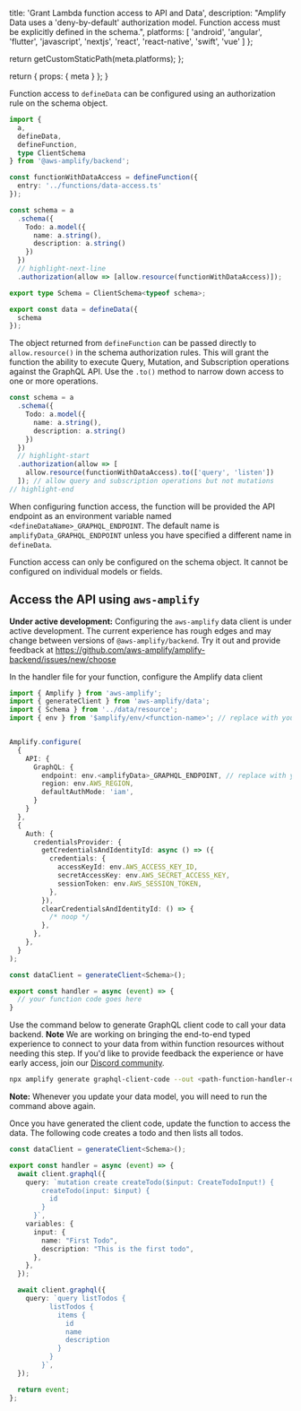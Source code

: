 
  title: 'Grant Lambda function access to API and Data',
  description: "Amplify Data uses a 'deny-by-default' authorization model. Function access must be explicitly defined in the schema.",
  platforms: [
    'android',
    'angular',
    'flutter',
    'javascript',
    'nextjs',
    'react',
    'react-native',
    'swift',
    'vue'
  ]
};

  return getCustomStaticPath(meta.platforms);
};

  return {
    props: {
      meta
    }
  };
}

Function access to `defineData` can be configured using an authorization rule on the schema object.

```ts title="amplify/data/resource.ts"
import {
  a,
  defineData,
  defineFunction,
  type ClientSchema
} from '@aws-amplify/backend';

const functionWithDataAccess = defineFunction({
  entry: '../functions/data-access.ts'
});

const schema = a
  .schema({
    Todo: a.model({
      name: a.string(),
      description: a.string()
    })
  })
  // highlight-next-line
  .authorization(allow => [allow.resource(functionWithDataAccess)]);

export type Schema = ClientSchema<typeof schema>;

export const data = defineData({
  schema
});
```

The object returned from `defineFunction` can be passed directly to `allow.resource()` in the schema authorization rules. This will grant the function the ability to execute Query, Mutation, and Subscription operations against the GraphQL API. Use the `.to()` method to narrow down access to one or more operations.

```ts
const schema = a
  .schema({
    Todo: a.model({
      name: a.string(),
      description: a.string()
    })
  })
  // highlight-start
  .authorization(allow => [
    allow.resource(functionWithDataAccess).to(['query', 'listen'])
  ]); // allow query and subscription operations but not mutations
// highlight-end
```

When configuring function access, the function will be provided the API endpoint as an environment variable named `<defineDataName>_GRAPHQL_ENDPOINT`. The default name is `amplifyData_GRAPHQL_ENDPOINT` unless you have specified a different name in `defineData`.

<Callout info>

Function access can only be configured on the schema object. It cannot be configured on individual models or fields.

</Callout>

## Access the API using `aws-amplify`

<Callout warning>

**Under active development:** Configuring the `aws-amplify` data client is under active development. The current experience has rough edges and may change between versions of `@aws-amplify/backend`. Try it out and provide feedback at https://github.com/aws-amplify/amplify-backend/issues/new/choose

</Callout>

In the handler file for your function, configure the Amplify data client

```ts title="amplify/functions/data-access.ts"
import { Amplify } from 'aws-amplify';
import { generateClient } from 'aws-amplify/data';
import { Schema } from '../data/resource';
import { env } from '$amplify/env/<function-name>'; // replace with your function name


Amplify.configure(
  {
    API: {
      GraphQL: {
        endpoint: env.<amplifyData>_GRAPHQL_ENDPOINT, // replace with your defineData name
        region: env.AWS_REGION,
        defaultAuthMode: 'iam',
      }
    }
  },
  {
    Auth: {
      credentialsProvider: {
        getCredentialsAndIdentityId: async () => ({
          credentials: {
            accessKeyId: env.AWS_ACCESS_KEY_ID,
            secretAccessKey: env.AWS_SECRET_ACCESS_KEY,
            sessionToken: env.AWS_SESSION_TOKEN,
          },
        }),
        clearCredentialsAndIdentityId: () => {
          /* noop */
        },
      },
    },
  }
);

const dataClient = generateClient<Schema>();

export const handler = async (event) => {
  // your function code goes here
}
```

Use the command below to generate GraphQL client code to call your data backend.
<Callout info>
**Note** We are working on bringing the end-to-end typed experience to connect to your data from within function resources without needing this step. If you'd like to provide feedback the experience or have early access, join our [Discord community](https://discord.gg/amplify).
</Callout>

```sh title="Terminal" showLineNumbers={false}
npx amplify generate graphql-client-code --out <path-function-handler-dir>/graphql

```


<Callout warning>

**Note:** Whenever you update your data model, you will need to run the command above again.

</Callout>

Once you have generated the client code, update the function to access the data. The following code creates a todo and then lists all todos.

```ts title="amplify/functions/data-access.ts"
const dataClient = generateClient<Schema>();

export const handler = async (event) => {
  await client.graphql({
    query: `mutation create createTodo($input: CreateTodoInput!) {
        createTodo(input: $input) {
          id
        }
      }`,
    variables: {
      input: {
        name: "First Todo",
        description: "This is the first todo",
      },
    },
  });

  await client.graphql({
    query: `query listTodos {
          listTodos {
            items {
              id
              name
              description
            }
          }
        }`,
  });

  return event;
};
```
